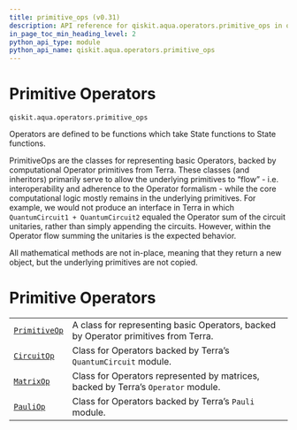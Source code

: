 ```yaml
---
title: primitive_ops (v0.31)
description: API reference for qiskit.aqua.operators.primitive_ops in qiskit v0.31
in_page_toc_min_heading_level: 2
python_api_type: module
python_api_name: qiskit.aqua.operators.primitive_ops
---
```


<span id="module-qiskit.aqua.operators.primitive_ops" />

<span id="qiskit-aqua-operators-primitive-ops" />

<span id="primitive-operators-qiskit-aqua-operators-primitive-ops" />

# Primitive Operators

`qiskit.aqua.operators.primitive_ops`

Operators are defined to be functions which take State functions to State functions.

PrimitiveOps are the classes for representing basic Operators, backed by computational Operator primitives from Terra. These classes (and inheritors) primarily serve to allow the underlying primitives to “flow” - i.e. interoperability and adherence to the Operator formalism - while the core computational logic mostly remains in the underlying primitives. For example, we would not produce an interface in Terra in which `QuantumCircuit1 + QuantumCircuit2` equaled the Operator sum of the circuit unitaries, rather than simply appending the circuits. However, within the Operator flow summing the unitaries is the expected behavior.

<Admonition title="Note" type="note">
  All mathematical methods are not in-place, meaning that they return a new object, but the underlying primitives are not copied.
</Admonition>

# Primitive Operators

|                                                                                                                    |                                                                                     |
| ------------------------------------------------------------------------------------------------------------------ | ----------------------------------------------------------------------------------- |
| [`PrimitiveOp`](qiskit.aqua.operators.primitive_ops.PrimitiveOp "qiskit.aqua.operators.primitive_ops.PrimitiveOp") | A class for representing basic Operators, backed by Operator primitives from Terra. |
| [`CircuitOp`](qiskit.aqua.operators.primitive_ops.CircuitOp "qiskit.aqua.operators.primitive_ops.CircuitOp")       | Class for Operators backed by Terra’s `QuantumCircuit` module.                      |
| [`MatrixOp`](qiskit.aqua.operators.primitive_ops.MatrixOp "qiskit.aqua.operators.primitive_ops.MatrixOp")          | Class for Operators represented by matrices, backed by Terra’s `Operator` module.   |
| [`PauliOp`](qiskit.aqua.operators.primitive_ops.PauliOp "qiskit.aqua.operators.primitive_ops.PauliOp")             | Class for Operators backed by Terra’s `Pauli` module.                               |

